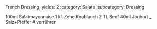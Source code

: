 French Dressing
:yields: 2
:category: Salate
:subcategory: Dressing

100ml Salatmayonnaise
1 kl. Zehe Knoblauch
2 TL Senf
40ml Joghurt
_ Salz+Pfeffer
# verrühren